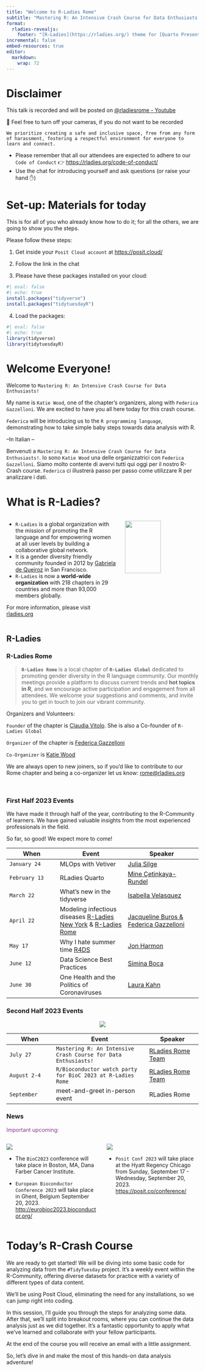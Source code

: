 ```yaml
---
title: "Welcome to R-Ladies Rome"
subtitle: "Mastering R: An Intensive Crash Course for Data Enthusiasts!<br><br>July 27, 2023"
format: 
  rladies-revealjs:
    footer: "[R-Ladies](https://rladies.org/) theme for [Quarto Presentations](https://quarto.org/docs/presentations/revealjs/index.html). Code available on [GitHub](https://github.com/beatrizmilz/quarto-rladies-theme)."
incremental: false
embed-resources: true
editor: 
  markdown: 
    wrap: 72
---
```


# Disclaimer {background-color="#562457"}

This talk is recorded and will be posted on
[@rladiesrome - Youtube](https://www.youtube.com/@rladiesrome)

🚫 Feel free to turn off your cameras, if you do not want to be recorded

`We prioritize creating a safe and inclusive space, free from any form of harassment, fostering a respectful environment for everyone to learn and connect.`

-   Please remember that all our attendees are expected to adhere to our `Code of Conduct` 👉 <https://rladies.org/code-of-conduct/>
- Use the chat for introducing yourself and ask questions (or raise your hand ✋)





# Set-up: Materials for today {.smaller}

This is for all of you who already know how to do it; for all the others, we are going to show you the steps.

Please follow these steps:

1.  Get inside your `Posit Cloud account` at <https://posit.cloud/>

2.  Follow the link in the chat

3.  Please have these packages installed on your cloud:
```r
#| eval: false
#| echo: true
install.packages("tidyverse")
install.packages("tidytuesdayR")
```

4.  Load the packages:
```r
#| eval: false
#| echo: true
library(tidyverse)
library(tidytuesdayR)
```



# Welcome Everyone! {.smaller}

Welcome to `Mastering R: An Intensive Crash Course for Data Enthusiasts!`

My name is `Katie Wood`, one of the chapter's organizers, along with `Federica Gazzelloni`. We are excited to have you all here today for this crash course.

`Federica` will be introducing us to the `R programming language`, demonstrating how to take simple baby steps towards data analysis with R.

--In Italian --

Benvenuti a `Mastering R: An Intensive Crash Course for Data Enthusiasts!`. Io sono `Katie Wood` una delle organizzatrici con `Federica Gazzelloni`. 
Siamo molto contente di avervi tutti qui oggi per il nostro R-Crash course. 
`Federica` ci illustrerà passo per passo come utilizzare R per analizzare i dati.  



# What is R-Ladies? {.smaller}

::: columns
::: {.column width="60%"}
-   `R-Ladies` is a global organization with the mission of promoting
    the R language and for empowering women at all user levels by building a
    collaborative global network.
-   It is a gender diversity friendly community founded in 2012 by
    [Gabriela de
    Queiroz](https://rladies.org/united-states-rladies/name/gabriela-de-queiroz/)
    in San Francisco.
-   `R-Ladies` is now a **world-wide organization** with 218 chapters in
    29 countries and more than 93,000 members globally.

For more information, please visit [rladies.org](rladies.org)
:::

::: {.column width="40%"}
![](https://media.giphy.com/media/meziKcZ0Jm1E0H6eqC/giphy.gif){width="70%"}
:::
:::



## R-Ladies {.smaller}

::: panel-tabset
### R-Ladies Rome

> **`R-Ladies Rome`** is a local chapter of **`R-Ladies Global`**
> dedicated to promoting gender diversity in the R language community.
> Our monthly meetings provide a platform to discuss current trends and
> **hot topics in R**, and we encourage active participation and
> engagement from all attendees. We welcome your suggestions and
> comments, and invite you to get in touch to join our vibrant
> community.

Organizers and Volunteers:

`Founder` of the chapter is [Claudia
Vitolo](https://rladies.org/italy-rladies/name/claudia-vitolo/). She is
also a Co-founder of `R-Ladies Global`

`Organizer` of the chapter is [Federica
Gazzelloni](https://federicagazzelloni.netlify.app)

`Co-Organizer` is [Katie
Wood](https://www.linkedin.com/in/katie-wood-omca%E2%84%A2-92060817/)

We are always open to new joiners, so if you'd like to contribute to our
Rome chapter and being a co-organizer let us know:
[rome\@rladies.org](mailto:rome@rladies.org){.email}

<br>

### First Half 2023 Events{.smaller}

We have made it through half of the year, contributing to the R-Community of learners. We have gained valuable insights from the most experienced professionals in the field.

So far, so good! We expect more to come!

::: {style="color: #e89075"}
| When       | Event                                                                                                                | Speaker                                                                                         |
|-------------------|--------------------------|----------------------------|
| `January 24`  | MLOps with Vetiver                                                                                                   | [Julia Silge](https://juliasilge.com/)                                                          |
| `February 13` | RLadies Quarto                                                                                                       | [Mine Çetinkaya-Rundel](https://mine-cr.com/)                                                   |
| `March 22`    | What's new in the tidyverse                                                                                          | [Isabella Velasquez](https://ivelasq.rbind.io/about.html)                                       |
| `April 22`    | Modeling infectious diseases [R-Ladies New York](https://www.meetup.com/rladies-newyork/) & [R-Ladies Rome](https://www.meetup.com/rladies-rome/) | [Jacqueline Buros & Federica Gazzelloni](https://www.meetup.com/rladies-rome/events/292629944/) |
| `May 17`      | Why I hate summer time [R4DS](https://www.rfordatasci.com/)                                                              | [Jon Harmon](https://www.linkedin.com/in/jonthegeek/)                                           |
| `June 12`  | Data Science Best Practices                                                                                        | [Simina Boca](https://twitter.com/siminaboca)                                                   |
| `June 30`  | One Health and the Politics of Coronaviruses                                                                      | [Laura Kahn](https://twitter.com/LauraKahn1)                                                    |
:::

### Second Half 2023 Events

::: {style="color: #e89075"}

<center>
![](https://media.giphy.com/media/3o72F7RrTPW6jymXew/giphy.gif)
</center>


| When   | Event          | Speaker |
|--------|----------------|---------|
| `July 27` | `Mastering R: An Intensive Crash Course for Data Enthusiasts!` | [RLadies Rome Team](https://rladiesrome.quarto.pub/website/about.html)     |
| `August 2-4` | `R/Bioconductor watch party for BioC 2023 at R-Ladies Rome` | [RLadies Rome Team](https://rladiesrome.quarto.pub/website/about.html)     |  
| `September`| meet-and-greet in-person event |   RLadies Rome |





:::


### News

::: {style="color: #88398A"}
Important upcoming:
:::

::: columns
::: {.column width="50%"}
![](images/bioconductor.png)

- The `BioC2023` conference will take place in Boston, MA, Dana Farber Cancer Institute.

- `European Bioconductor Conference 2023` will take place in Ghent, Belgium September 20, 2023.
[http://eurobioc2023.bioconductor.org/](http://eurobioc2023.bioconductor.org/)
:::

::: {.column width="50%"}
<img src="https://pbs.twimg.com/media/FmS6UE1aUAA7V0B?format=jpg&name=medium">

- `Posit Conf 2023` will take place at the Hyatt Regency Chicago from Sunday, September 17 - Wednesday, September 20, 2023. [https://posit.co/conference/](https://posit.co/conference/)
:::

:::
:::

# Today's R-Crash Course {.smaller}

We are ready to get started! We will be diving into some basic code for analyzing data from the `#TidyTuesday` project. It's a weekly event within the R-Community, offering diverse datasets for practice with a variety of different types of data content. 

We'll be using Posit Cloud, eliminating the need for any installations, so we can jump right into coding.

In this session, I'll guide you through the steps for analyzing some data. After that, we'll split into breakout rooms, where you can continue the data analysis just as we did together. It's a fantastic opportunity to apply what we've learned and collaborate with your fellow participants.

At the end of the course you will receive an email with a little assignment.

So, let's dive in and make the most of this hands-on data analysis adventure! 

